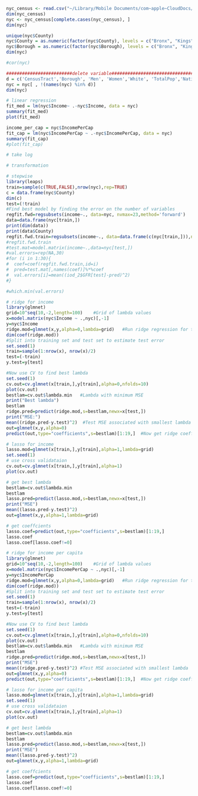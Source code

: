 ```r
nyc_census <- read.csv("~/Library/Mobile Documents/com~apple~CloudDocs/study/midterm/nyc_census.csv")
dim(nyc_census)
nyc <- nyc_census[complete.cases(nyc_census), ]
dim(nyc)
```
```r
unique(nyc$County)
nyc$County = as.numeric(factor(nyc$County), levels = c("Bronx", "Kings", "New York","Queens", "Richmond"))
nyc$Borough = as.numeric(factor(nyc$Borough), levels = c("Bronx", "Kings", "New York", "Queens", "Richmond"))
dim(nyc)
```
```r
#cor(nyc)

#########################delete variable###############################
d = c('CensusTract','Borough', 'Men', 'Women','White', 'TotalPop','Native', 'PrivateWork','Asian','ChildPoverty','Transit','FamilyWork', 'Employed','IncomePerCapErr','IncomeErr')
nyc = nyc[ , !(names(nyc) %in% d)]
dim(nyc)

```
```r
# linear regression
fit_med = lm(nyc$Income~ .-nyc$Income, data = nyc)
summary(fit_med)
plot(fit_med)
```

```r
income_per_cap = nyc$IncomePerCap
fit_cap = lm(nyc$IncomePerCap ~ .-nyc$IncomePerCap, data = nyc)
summary(fit_cap)
#plot(fit_cap)
```


```r
# take log
```

```r
# transformation
```


```r
# stepwise 
library(leaps)
train=sample(c(TRUE,FALSE),nrow(nyc),rep=TRUE)
c = data.frame(nyc$County)
dim(c)
test=(!train)
#Find best model by finding the error on the number of variables
regfit.fwd=regsubsets(income~., data=nyc, nvmax=23,method='forward')
data=data.frame(nyc[train,])
print(dim(data))
print(data$County)
regfit.fwd.train=regsubsets(income~., data=data.frame(c(nyc[train,])),nvmax = 23, method='forward')
#regfit.fwd.train
#test.mat=model.matrix(income~.,data=nyc[test,])
#val.errors=rep(NA,30)
#for (i in 1:30){
#  coef=coef(regfit.fwd.train,id=i)
#  pred=test.mat[,names(coef)]%*%coef
#  val.errors[i]=mean((iod_2$GFR[test]-pred)^2)
#}

#which.min(val.errors)
```

```r
# ridge for income
library(glmnet)
grid=10^seq(10,-2,length=100)    #Grid of lambda values
x=model.matrix(nyc$Income ~ .,nyc)[,-1]
y=nyc$Income
ridge.mod=glmnet(x,y,alpha=0,lambda=grid)   #Run ridge regression for this grid
dim(coef(ridge.mod))
#Split into training set and test set to estimate test error
set.seed(1)
train=sample(1:nrow(x), nrow(x)/2)
test=(-train)
y.test=y[test]

#Now use CV to find best lambda
set.seed(1)
cv.out=cv.glmnet(x[train,],y[train],alpha=0,nfolds=10)
plot(cv.out)
bestlam=cv.out$lambda.min   #Lambda with minimum MSE
print("Best lambda")
bestlam
ridge.pred=predict(ridge.mod,s=bestlam,newx=x[test,])
print("MSE:")
mean((ridge.pred-y.test)^2)  #Test MSE associated with smallest lambda
out=glmnet(x,y,alpha=0)
predict(out,type="coefficients",s=bestlam)[1:19,]  #Now get ridge coefficients for model with best lambda
```


```r
# lasso for income
lasso.mod=glmnet(x[train,],y[train],alpha=1,lambda=grid)
set.seed(1)
# use cross validataion
cv.out=cv.glmnet(x[train,],y[train],alpha=1)
plot(cv.out)

# get best lambda
bestlam=cv.out$lambda.min
bestlam
lasso.pred=predict(lasso.mod,s=bestlam,newx=x[test,])
print("MSE")
mean((lasso.pred-y.test)^2)
out=glmnet(x,y,alpha=1,lambda=grid)

# get coeffcients
lasso.coef=predict(out,type="coefficients",s=bestlam)[1:19,]
lasso.coef
lasso.coef[lasso.coef!=0]
```

```r
# ridge for income per capita
library(glmnet)
grid=10^seq(10,-2,length=100)    #Grid of lambda values
x=model.matrix(nyc$IncomePerCap ~ .,nyc)[,-1]
y=nyc$IncomePerCap
ridge.mod=glmnet(x,y,alpha=0,lambda=grid)   #Run ridge regression for this grid
dim(coef(ridge.mod))
#Split into training set and test set to estimate test error
set.seed(1)
train=sample(1:nrow(x), nrow(x)/2)
test=(-train)
y.test=y[test]

#Now use CV to find best lambda
set.seed(1)
cv.out=cv.glmnet(x[train,],y[train],alpha=0,nfolds=10)
plot(cv.out)
bestlam=cv.out$lambda.min   #Lambda with minimum MSE
bestlam
ridge.pred=predict(ridge.mod,s=bestlam,newx=x[test,])
print("MSE")
mean((ridge.pred-y.test)^2) #Test MSE associated with smallest lambda
out=glmnet(x,y,alpha=0)
predict(out,type="coefficients",s=bestlam)[1:19,]  #Now get ridge coefficients for model with best lambda
```


```r
# lasso for income per capita
lasso.mod=glmnet(x[train,],y[train],alpha=1,lambda=grid)
set.seed(1)
# use cross validataion
cv.out=cv.glmnet(x[train,],y[train],alpha=1)
plot(cv.out)

# get best lambda
bestlam=cv.out$lambda.min
bestlam
lasso.pred=predict(lasso.mod,s=bestlam,newx=x[test,])
print("MSE")
mean((lasso.pred-y.test)^2)
out=glmnet(x,y,alpha=1,lambda=grid)

# get coeffcients
lasso.coef=predict(out,type="coefficients",s=bestlam)[1:19,]
lasso.coef
lasso.coef[lasso.coef!=0]
```

